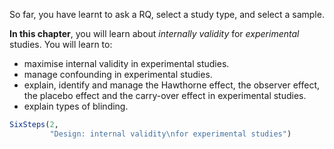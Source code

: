::: {.objectivesBox .objectives data-latex="{iconmonstr-target-4-240.png}"}
So far, you have learnt to ask a RQ, select a study type, and select a sample.
\smallskip

**In this chapter**, you will learn about *internally validity* for *experimental* studies. 
You will learn to:

* maximise internal validity in experimental studies.
* manage confounding in experimental studies.
* explain, identify and manage the Hawthorne effect, the observer effect, the placebo effect and the carry-over effect in experimental studies.
* explain types of blinding.
:::


```r
SixSteps(2, 
         "Design: internal validity\nfor experimental studies")
```